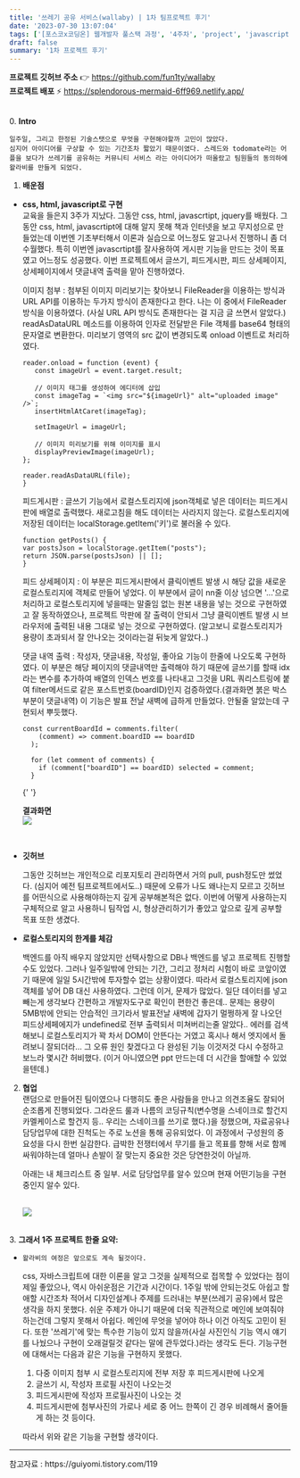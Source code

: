 ```yaml
---
title: '쓰레기 공유 서비스(wallaby) | 1차 팀프로젝트 후기'
date: '2023-07-30 13:07:04'
tags: ['[포스코x코딩온] 웹개발자 풀스택 과정', '4주차', 'project', 'javascript', 'css', 'html']
draft: false
summary: '1차 프로젝트 후기'
---
```


<strong>프로젝트 깃허브 주소</strong> 👉 https://github.com/fun1ty/wallaby <br />
<strong>프로젝트 배포</strong> ⚡ https://splendorous-mermaid-6ff969.netlify.app/

<br />
0. <strong>Intro</strong>

    일주일, 그리고 한정된 기술스탯으로 무엇을 구현해야할까 고민이 많았다.
    심지어 아이디어를 구상할 수 있는 기간조차 짧았기 때문이였다. 스레드와 todomate라는 어플을 보다가 쓰레기를 공유하는 커뮤니티 서비스 라는 아이디어가 떠올랐고 팀원들의 동의하에 왈라비를 만들게 되었다.

1. <strong> 배운점 </strong>

- <strong>css, html, javascript로 구현</strong>
  <br />
  교육을 들은지 3주가 지났다. 그동안 css, html, javascrtipt, jquery를 배웠다. 그동안 css, html,
  javascrtipt에 대해 알지 못해 책과 인터넷을 보고 무지성으로 만들었는데 이번엔 기초부터해서 이론과
  실습으로 어느정도 알고나서 진행하니 좀 더 수월했다. 특히 이번엔 javascrtipt를 잘사용하여 게시판
  기능을 만드는 것이 목표였고 어느정도 성공했다. 이번 프로젝트에서 글쓰기, 피드게시판, 피드
  상세페이지, 상세페이지에서 댓글내역 출력을 맡아 진행하였다. <br />

  이미지 첨부 : 첨부된 이미지 미리보기는 찾아보니 FileReader을 이용하는 방식과 URL API를 이용하는
  두가지 방식이 존재한다고 한다. 나는 이 중에서 FileReader 방식을 이용하였다. (사실 URL API 방식도
  존재한다는 걸 지금 글 쓰면서 알았다.) readAsDataURL 메소드를 이용하여 인자로 전달받은 File 객체를
  base64 형태의 문자열로 변환한다. 미리보기 영역의 src 값이 변경되도록 onload 이벤트로 처리하였다.

  ```
  reader.onload = function (event) {
     const imageUrl = event.target.result;

     // 이미지 태그를 생성하여 에디터에 삽입
     const imageTag = `<img src="${imageUrl}" alt="uploaded image" />`;
     insertHtmlAtCaret(imageTag);

     setImageUrl = imageUrl;

     // 이미지 미리보기를 위해 이미지를 표시
     displayPreviewImage(imageUrl);
  };

  reader.readAsDataURL(file);
  }
  ```

  피드게시판 : 글쓰기 기능에서 로컬스토리지에 json객체로 넣은 데이터는 피드게시판에 배열로 출력했다. 새로고침을 해도 데이터는 사라지지 않는다. 로컬스토리지에 저장된 데이터는 localStorage.getItem('키')로 불러올 수 있다.

  ```
  function getPosts() {
  var postsJson = localStorage.getItem("posts");
  return JSON.parse(postsJson) || [];
  }
  ```

  피드 상세페이지 : 이 부분은 피드게시판에서 클릭이벤트 발생 시 해당 값을 새로운 로컬스토리지에 객체로 만들어 넣었다. 이 부분에서 글이 nn줄 이상 넘으면 '...'으로 처리하고 로컬스토리지에 넣을때는 말줄임 없는 원본 내용을 넣는 것으로 구현하였고 잘 동작하였으나, 프로젝트 막판에 잘 출력이 안되서 그냥 클릭이벤트 발생 시 브라우저에 출력된 내용 그대로 넣는 것으로 구현하였다. (알고보니 로컬스토리지가 용량이 초과되서 잘 안나오는 것이라는걸 뒤늦게 알았다..)

  댓글 내역 출력 : 작성자, 댓글내용, 작성일, 좋아요 기능이 한줄에 나오도록 구현하였다. 이 부분은 해당 페이지의 댓글내역만 출력해야 하기 때문에 글쓰기를 할때 idx라는 변수를 추가하여 배열의 인덱스 번호를 나타내고 그것을 URL 쿼리스트링에 붙여 filter메서드로 같은 포스트번호(boardID)인지 검증하였다.(결과화면 붉은 박스부분이 댓글내역) 이 기능은 발표 전날 새벽에 급하게 만들었다. 안될줄 알았는데 구현되서 뿌듯했다.

  ```
  const currentBoardId = comments.filter(
      (comment) => comment.boardID == boardID
    );

    for (let comment of comments) {
      if (comment["boardID"] == boardID) selected = comment;
    }

  ```

  {' '}

  <strong>결과화면</strong>
  <br />
  <Image src="/static/images/comment.png" width={500} height={400} />

<br />

- <strong> 깃허브</strong>

  그동안 깃허브는 개인적으로 리포지토리 관리하면서 거의 pull, push정도만 썼었다. (심지어 예전 팀프로젝트에서도..)
  때문에 오류가 나도 왜나는지 모르고 깃허브를 어떤식으로 사용해야하는지 깊게 공부해본적은 없다. 이번에
  어떻게 사용하는지 구체적으로 알고 사용하니 팀작업 시, 형상관리하기가 좋았고 앞으로 깊게 공부할 목표
  또한 생겼다.

- <strong> 로컬스토리지의 한계를 체감</strong>

  백엔드를 아직 배우지 않았지만 선택사항으로 DB나 백엔드를 넣고 프로젝트 진행할 수도 있었다. 그러나 일주일밖에
  안되는 기간, 그리고 정처리 시험이 바로 코앞이였기 때문에 일일 5시간밖에 투자할수 없는 상황이였다. 따라서
  로컬스토리지에 json 객체를 넣어 DB 대신 사용하였다. 그런데 이거, 문제가 많았다. 일단 데이터를 넣고 빼는게 생각보다 간편하고 개발자도구로 확인이 편한건 좋은데.. 문제는 용량이 5MB밖에 안되는 안습적인 크기라서 발표전날 새벽에 갑자기 멀쩡하게 잘 나오던 피드상세페에지가 undefined로 전부 출력되서 미쳐버리는줄 알았다.. 에러를 검색해보니 로컬스토리지가 꽉 차서 DOM이 안뜬다는 거였고 혹시나 해서 엣지에서 돌려보니 잘되더라... 그 오류 원인 찾겠다고 다 완성된 기능 이것저것 다시 수정하고 보느라 몇시간 허비했다. (이거 아니였으면 ppt 만드는데 더 시간을 할애할 수 있었을텐데.)

2. <strong>협업</strong>
   <br />
   랜덤으로 만들어진 팀이였으나 다행히도 좋은 사람들을 만나고 의견조율도 잘되어 순조롭게 진행되었다.
   그라운드 룰과 나름의 코딩규칙(변수명을 스네이크로 할건지 카멜케이스로 할건지 등.. 우리는
   스네이크를 쓰기로 했다.)을 정했으며, 자료공유나 담당업무에 대한 진척도는 주로 노션을 통해
   공유되었다. 이 과정에서 구성원의 중요성을 다시 한번 실감한다. 급박한 전쟁터에서 무기를 들고
   목표를 향해 서로 함께 싸워야하는데 얼마나 손발이 잘 맞는지 중요한 것은 당연한것이 아닐까.

   아래는 내 체크리스트 중 일부. 서로 담당업무를 알수 있으며 현재 어떤기능을 구현중인지 알수 있다.

   <br />
   <Image src="/static/images/check1.png" width={450} height={500} />

<br />
3. <strong>그래서 1주 프로젝트 한줄 요약: </strong>

- `왈라비의 여정은 앞으로도 계속 될것이다.`

  css, 자바스크립트에 대한 이론을 알고 그것을 실제적으로 접목할 수 있었다는 점이 제일 좋았으나, 역시 아쉬운점은 기간과 시간이다.
  1주일 밖에 안되는것도 아쉽고 할애할 시간조차 적어서 디자인설계나 주제를 드러내는 부분(쓰레기 공유)에서 많은 생각을 하지 못했다. 쉬운 주제가 아니기 때문에 더욱 직관적으로 메인에 보여줘야 하는건데 그렇지 못해서 아쉽다. 메인에 무엇을 넣어야 하나 이건 아직도 고민이 된다. 또한 '쓰레기'에 맞는 특수한 기능이 있지 않을까(사실 사진인식 기능 역시 얘기를 나눴으나 구현이 오래걸릴것 같다는 말에 관두었다.)라는 생각도 든다. 기능구현에 대해서는 다음과 같은 기능을 구현하지 못했다.

  1.  다중 이미지 첨부 시 로컬스토리지에 전부 저장 후 피드게시판에 나오게
  2.  글쓰기 시, 작성자 프로필 사진이 나오는것
  3.  피드게시판에 작성자 프로필사진이 나오는 것
  4.  피드게시판에 첨부사진의 가로나 세로 중 어느 한쪽이 긴 경우 비례해서 줄어들게 하는 것 등이다.

  따라서 위와 같은 기능을 구현할 생각이다.

<hr />
참고자료 : https://guiyomi.tistory.com/119
